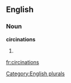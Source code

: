 
==English==

===Noun===
'''circinations'''

# {{plural of|[[circination]]}}

[[Category:English plurals]]

[[fr:circinations]]